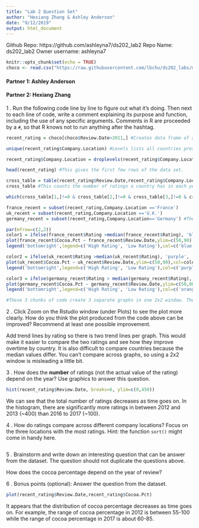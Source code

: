 ```yaml
---
title: "Lab 2 Question Set"
author: "Hexiang Zhang & Ashley Anderson"
date: "9/12/2019"
output: html_document
---
```


Github Repo: https://github.com/ashleyna7/ds202_lab2
Repo Name: ds202_lab2
Owner username: ashleyna7


```r
knitr::opts_chunk$set(echo = TRUE)
choco <- read.csv("https://raw.githubusercontent.com/lbchu/ds202_labs/master/choco.csv")
```

#### Partner 1: Ashley Anderson
#### Partner 2: Hexiang Zhang

1 \. Run the following code line by line to figure out what it's doing. Then next to each line of code, write a comment explaining its purpose and function, including the use of any specific arguments. Comments in R are proceeded by a `#`, so that R knows not to run anything after the hashtag. 


```r
recent_rating = choco[choco$Review.Date>2011,] #Creates data frame of all ratings after 2011. 

unique(recent_rating$Company.Location) #Levels lists all countries present from the original data set, while unique lists all the unique country names in the recent_rating data set, deleteing duplicates. There are 61 levels, and 54 unqiue countries in recent_rating. 

recent_rating$Company.Location = droplevels(recent_rating$Company.Location) #This drops all levels that are not in the recent_rating data set but were in the choco data set. Now there are 54 levels. 

head(recent_rating) #This gives the first few rows of the data set. 

cross_table = table(recent_rating$Review.Date,recent_rating$Company.Location)
cross_table #This counts the number of ratings a country has in each year. 

which(cross_table[1,]!=0 & cross_table[2,]!=0 & cross_table[3,]!=0 & cross_table[4,]!=0 & cross_table[5,]!=0) #This gives all the country names and index locations that never have a count of 0 between 2012-1016. 

france_recent = subset(recent_rating,Company.Location =='France')
uk_recent = subset(recent_rating,Company.Location =='U.K.')
germany_recent = subset(recent_rating,Company.Location=='Germany') #These 3 lines of code filters the recent_rating data frame by the company location of France, UK, and Germany respectively.  

par(mfrow=c(2,2))
color1 = ifelse(france_recent$Rating >median(france_recent$Rating), 'blue', 'green')
plot(france_recent$Cocoa.Pct ~ france_recent$Review.Date,ylim=c(50,90),col=color1,pch=18,cex=1.5,xlab="Review Date", ylab= "Cocoa Percentage", main= "France") 
legend('bottomright',legend=c('High Rating', 'Low Rating'),col=c('blue','green'),pch=18)

color2 = ifelse(uk_recent$Rating >median(uk_recent$Rating), 'purple', 'red')
plot(uk_recent$Cocoa.Pct ~ uk_recent$Review.Date,ylim=c(50,90),col=color2,pch=18,cex=1.5, xlab="Review Date", ylab= "Cocoa Percentage", main= "UK")
legend('bottomright',legend=c('High Rating', 'Low Rating'),col=c('purple','red'),pch=18)

color3 = ifelse(germany_recent$Rating > median(germany_recent$Rating), 'orange', 'yellow')
plot(germany_recent$Cocoa.Pct ~ germany_recent$Review.Date,ylim=c(50,90),col=color3,pch=18,cex=1.5,xlab="Review Date", ylab= "Cocoa Percentage", main= "Germany") 
legend('bottomright',legend=c('High Rating', 'Low Rating'),col=c('orange','yellow'),pch=18)

#These 3 chunks of code create 3 separate graphs in one 2x2 window. These graphs show the review years by cocoa percentage. If the rating is above the median, it is labeled as high rating. Otherwise, it is labeled at low rating. Each graph also has unqiue colors to further identify. 
```

2 \. Click Zoom on the Rstudio window (under Plots) to see the plot more clearly. How do you think the plot produced from the code above can be improved? Recommend at least one possible improvement.   

Add trend lines by rating so there is two trend lines per graph. This would make it easier to compare the two ratings and see how they improve overtime by country. It is also difficult to compare countries because the median values differ. You can't compare across graphs, so using a 2x2 window is misleading a little bit. 


3 \. How does the **number** of ratings (not the actual value of the rating) depend on the year? Use graphics to answer this question.  

```r
hist(recent_rating$Review.Date, breaks=6, ylim=c(0,450))
```

We can see that the total number of ratings decreases as time goes on. In the histogram, there are significantly more ratings in between 2012 and 2013 (~400) than 2016 to 2017 (~100).


4 \. How do ratings compare across different company locations? Focus on the three locations with the most ratings. Hint: the function `sort()` might come in handy here.

```r

```


5 \. Brainstorm and write down an interesting question that can be answer from the dataset. The question should not duplicate the questions above.

How does the cocoa percentage depend on the year of review? 

6 \. Bonus points (optional): Answer the question from the dataset.

```r
plot(recent_rating$Review.Date,recent_rating$Cocoa.Pct)
```

It appears that the distribution of cocoa percentage decreases as time goes on. For example, the range of cocoa percentage in 2012 is between 55-100 while the range of cocoa percentage in 2017 is about 60-85. 